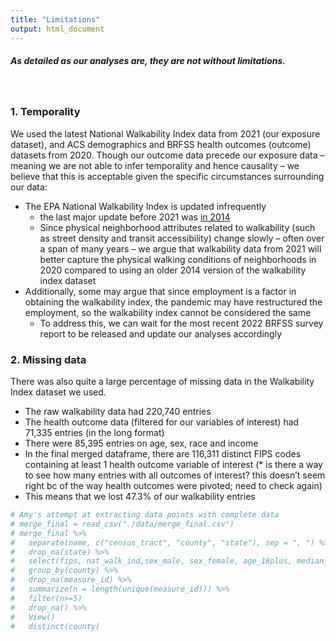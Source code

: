 ```yaml
---
title: "Limitations"
output: html_document
---
```


<style>
div.blue { background-color:aliceblue; border-radius: 5px; padding: 20px;}
</style>
<div class = "blue">

##### As detailed as our analyses are, they are not without limitations. 

</div>

<br>

### 1. Temporality

We used the latest National Walkability Index data from 2021 (our exposure dataset), and ACS demographics and BRFSS health outcomes (outcome) datasets from 2020. Though our outcome data precede our exposure data -- meaning we are not able to infer temporality and hence causality -- we believe that this is acceptable given the specific circumstances surrounding our data:

* The EPA National Walkability Index is updated infrequently
  * the last major update before 2021 was [in 2014](https://www.epa.gov/sites/default/files/2021-06/documents/epa_sld_3.0_technicaldocumentationuserguide_may2021.pdf)
  * Since physical neighborhood attributes related to walkability (such as street density and transit accessibility) change slowly -- often over a span of many years -- we argue that walkability data from 2021 will better capture the physical walking conditions of neighborhoods in 2020 compared to using an older 2014 version of the walkability index dataset
* Additionally, some may argue that since employment is a factor in obtaining the walkability index, the pandemic may have restructured the employment, so the walkability index cannot be considered the same
  * To address this, we can wait for the most recent 2022 BRFSS survey report to be released and update our analyses accordingly
  
### 2. Missing data

There was also quite a large percentage of missing data in the Walkability Index dataset we used.

* The raw walkability data had 220,740 entries
* The health outcome data (filtered for our variables of interest) had 71,335 entries (in the long format)
* There were 85,395 entries on age, sex, race and income
* In the final merged dataframe, there are 116,311 distinct FIPS codes containing at least 1 health outcome variable of interest (* is there a way to see how many entries with all outcomes of interest? this doesn't seem right bc of the way health outcomes were pivoted; need to check again)
* This means that we lost 47.3% of our walkability entries

```r
# Amy's attempt at extracting data points with complete data
# merge_final = read_csv("./data/merge_final.csv")
# merge_final %>% 
#   separate(name, c("census_tract", "county", "state"), sep = ", ") %>% 
#   drop_na(state) %>% 
#   select(fips, nat_walk_ind,sex_male, sex_female, age_18plus, median_income, percent_race, measure_id, data_value, county) %>% 
#   group_by(county) %>% 
#   drop_na(measure_id) %>% 
#   summarize(n = length(unique(measure_id))) %>% 
#   filter(n>=5)
#   drop_na() %>% 
#   View()
#   distinct(county)
```

